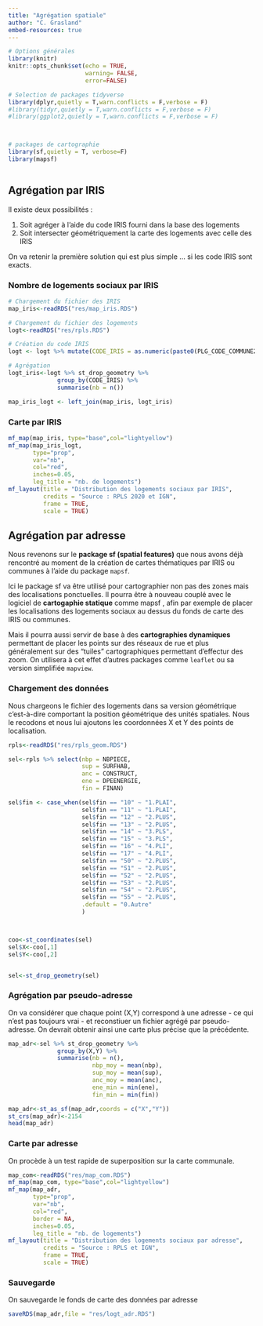 ```yaml
---
title: "Agrégation spatiale"
author: "C. Grasland"
embed-resources: true
---
```


```r
# Options générales
library(knitr)
knitr::opts_chunk$set(echo = TRUE, 
                      warning= FALSE, 
                      error=FALSE)

# Selection de packages tidyverse
library(dplyr,quietly = T,warn.conflicts = F,verbose = F)
#library(tidyr,quietly = T,warn.conflicts = F,verbose = F)
#library(ggplot2,quietly = T,warn.conflicts = F,verbose = F)



# packages de cartographie
library(sf,quietly = T, verbose=F)
library(mapsf)



```


## Agrégation par IRIS

Il existe deux possibilités :

1. Soit agréger à l'aide du code IRIS fourni dans la base des logements
2. Soit intersecter géométriquement la carte des logements avec celle des IRIS

On va retenir la première solution qui est plus simple ... si les code IRIS sont exacts. 

### Nombre de logements sociaux par IRIS

```r
# Chargement du fichier des IRIS
map_iris<-readRDS("res/map_iris.RDS")

# Chargement du fichier des logements
logt<-readRDS("res/rpls.RDS")

# Création du code IRIS
logt <- logt %>% mutate(CODE_IRIS = as.numeric(paste0(PLG_CODE_COMMUNE2021, "0",PLG_IRIS2021)))

# Agrégation
logt_iris<-logt %>% st_drop_geometry %>% 
              group_by(CODE_IRIS) %>% 
              summarise(nb = n()) 

map_iris_logt <- left_join(map_iris, logt_iris)
```

### Carte par IRIS

```r
mf_map(map_iris, type="base",col="lightyellow")
mf_map(map_iris_logt, 
       type="prop",
       var="nb",
       col="red",
       inches=0.05,
       leg_title = "nb. de logements")
mf_layout(title = "Distribution des logements sociaux par IRIS",
          credits = "Source : RPLS 2020 et IGN",
          frame = TRUE,
          scale = TRUE)
```


## Agrégation par adresse

Nous revenons sur le **package sf (spatial features)** que nous avons déjà rencontré au moment de la création de cartes thématiques par IRIS ou communes à l'aide du package `mapsf`. 

Ici le package sf va être utilisé pour cartographier non pas des zones mais des localisations ponctuelles. Il pourra être à nouveau couplé avec le logiciel de **cartogaphie statique** comme mapsf , afin par exemple de placer les localisations des logements sociaux au dessus du fonds de carte des IRIS ou communes.

Mais il pourra aussi servir de base à des **cartographies dynamiques** permettant de placer les points sur des réseaux de rue et plus généralement sur des "tuiles" cartographiques permettant d'effectur des zoom. On utilisera à cet effet d'autres packages comme `leaflet` ou sa version simplifiée `mapview`. 


### Chargement des données

Nous chargeons le fichier des logements dans sa version géométrique c'est-à-dire comportant la position géométrique des unités spatiales. Nous le recodons et nous lui ajoutons les coordonnées X et Y des points de localisation.

```r

rpls<-readRDS("res/rpls_geom.RDS")

sel<-rpls %>% select(nbp = NBPIECE,
                     sup = SURFHAB,
                     anc = CONSTRUCT,
                     ene = DPEENERGIE,
                     fin = FINAN) 

sel$fin <- case_when(sel$fin == "10" ~ "1.PLAI",
                     sel$fin == "11" ~ "1.PLAI",
                     sel$fin == "12" ~ "2.PLUS",
                     sel$fin == "13" ~ "2.PLUS",
                     sel$fin == "14" ~ "3.PLS",
                     sel$fin == "15" ~ "3.PLS",
                     sel$fin == "16" ~ "4.PLI",
                     sel$fin == "17" ~ "4.PLI",
                     sel$fin == "50" ~ "2.PLUS",
                     sel$fin == "51" ~ "2.PLUS",
                     sel$fin == "52" ~ "2.PLUS",
                     sel$fin == "53" ~ "2.PLUS",
                     sel$fin == "54" ~ "2.PLUS",
                     sel$fin == "55" ~ "2.PLUS",
                     .default = "0.Autre"
                     )



coo<-st_coordinates(sel)
sel$X<-coo[,1]
sel$Y<-coo[,2]


sel<-st_drop_geometry(sel)


```


### Agrégation par pseudo-adresse

On va considérer que chaque point (X,Y) correspond à une adresse - ce qui n'est pas toujours vrai - et reconstiuer un fichier agrégé par pseudo-adresse. On devrait obtenir ainsi une carte plus précise que la précédente.  

```r
map_adr<-sel %>% st_drop_geometry %>% 
              group_by(X,Y) %>% 
              summarise(nb = n(),
                        nbp_moy = mean(nbp),
                        sup_moy = mean(sup),
                        anc_moy = mean(anc),
                        ene_min = min(ene),
                        fin_min = min(fin)) 

map_adr<-st_as_sf(map_adr,coords = c("X","Y"))
st_crs(map_adr)<-2154
head(map_adr)
```


### Carte par adresse

On procède à un test rapide de superposition sur la carte communale.

```r
map_com<-readRDS("res/map_com.RDS")
mf_map(map_com, type="base",col="lightyellow")
mf_map(map_adr, 
       type="prop",
       var="nb",
       col="red",
       border = NA,
       inches=0.05,
       leg_title = "nb. de logements")
mf_layout(title = "Distribution des logements sociaux par adresse",
          credits = "Source : RPLS et IGN",
          frame = TRUE,
          scale = TRUE)
```


### Sauvegarde

On sauvegarde le fonds de carte des données par adresse

```r
saveRDS(map_adr,file = "res/logt_adr.RDS")
```



